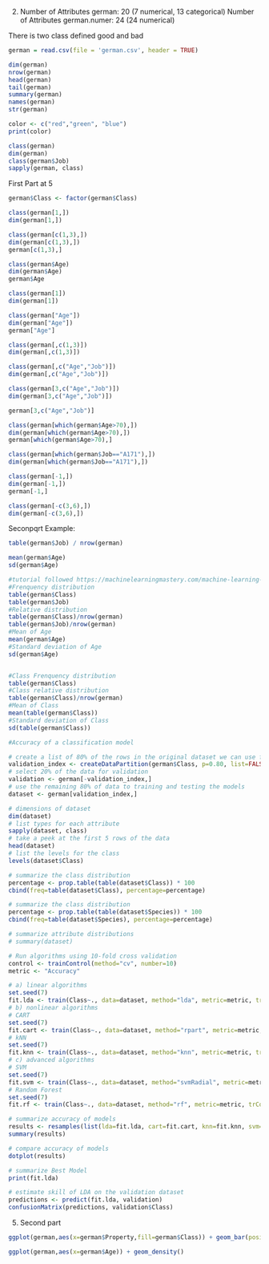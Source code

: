 2.
Number of Attributes german: 20 (7 numerical, 13 categorical)
Number of Attributes german.numer: 24 (24 numerical)

There is two class defined good and bad

```r
german = read.csv(file = 'german.csv', header = TRUE)

dim(german)
nrow(german)
head(german)
tail(german)
summary(german)
names(german)
str(german)
```
```r
color <- c("red","green", "blue")
print(color)
```

```r
class(german)
dim(german)
class(german$Job)
sapply(german, class)
```

First Part at 5
```r
german$Class <- factor(german$Class)
```

```r
class(german[1,])
dim(german[1,])
```

```r
class(german[c(1,3),])
dim(german[c(1,3),])
german[c(1,3),]
```

```r
class(german$Age)
dim(german$Age)
german$Age
```

```r
class(german[1])
dim(german[1])

```

```r
class(german["Age"])
dim(german["Age"])
german["Age"]
```

```r
class(german[,c(1,3)])
dim(german[,c(1,3)])
```

```r
class(german[,c("Age","Job")])
dim(german[,c("Age","Job")])
```

```r
class(german[3,c("Age","Job")])
dim(german[3,c("Age","Job")])

german[3,c("Age","Job")]
```

```r
class(german[which(german$Age>70),])
dim(german[which(german$Age>70),])
german[which(german$Age>70),]
```

```r
class(german[which(german$Job=="A171"),])
dim(german[which(german$Job=="A171"),])
```

```r
class(german[-1,])
dim(german[-1,])
german[-1,]
```

```r
class(german[-c(3,6),])
dim(german[-c(3,6),])
```

Seconpqrt Example:
```r
table(german$Job) / nrow(german)
```

```r
mean(german$Age)
sd(german$Age)
```


```r
#tutorial followed https://machinelearningmastery.com/machine-learning-in-r-step-by-step/
#Frenquency distribution
table(german$Class)
table(german$Job)
#Relative distribution
table(german$Class)/nrow(german)
table(german$Job)/nrow(german)
#Mean of Age
mean(german$Age)
#Standard deviation of Age
sd(german$Age)


#Class Frenquency distribution
table(german$Class)
#Class relative distribution
table(german$Class)/nrow(german)
#Mean of Class
mean(table(german$Class))
#Standard deviation of Class
sd(table(german$Class))

#Accuracy of a classification model

# create a list of 80% of the rows in the original dataset we can use for training
validation_index <- createDataPartition(german$Class, p=0.80, list=FALSE)
# select 20% of the data for validation
validation <- german[-validation_index,]
# use the remaining 80% of data to training and testing the models
dataset <- german[validation_index,]

# dimensions of dataset
dim(dataset)
# list types for each attribute
sapply(dataset, class)
# take a peek at the first 5 rows of the data
head(dataset)
# list the levels for the class
levels(dataset$Class)

# summarize the class distribution
percentage <- prop.table(table(dataset$Class)) * 100
cbind(freq=table(dataset$Class), percentage=percentage)

# summarize the class distribution
percentage <- prop.table(table(dataset$Species)) * 100
cbind(freq=table(dataset$Species), percentage=percentage)

# summarize attribute distributions
# summary(dataset)

# Run algorithms using 10-fold cross validation
control <- trainControl(method="cv", number=10)
metric <- "Accuracy"

# a) linear algorithms
set.seed(7)
fit.lda <- train(Class~., data=dataset, method="lda", metric=metric, trControl=control)
# b) nonlinear algorithms
# CART
set.seed(7)
fit.cart <- train(Class~., data=dataset, method="rpart", metric=metric, trControl=control)
# kNN
set.seed(7)
fit.knn <- train(Class~., data=dataset, method="knn", metric=metric, trControl=control)
# c) advanced algorithms
# SVM
set.seed(7)
fit.svm <- train(Class~., data=dataset, method="svmRadial", metric=metric, trControl=control)
# Random Forest
set.seed(7)
fit.rf <- train(Class~., data=dataset, method="rf", metric=metric, trControl=control)

# summarize accuracy of models
results <- resamples(list(lda=fit.lda, cart=fit.cart, knn=fit.knn, svm=fit.svm, rf=fit.rf))
summary(results)

# compare accuracy of models
dotplot(results)

# summarize Best Model
print(fit.lda)

# estimate skill of LDA on the validation dataset
predictions <- predict(fit.lda, validation)
confusionMatrix(predictions, validation$Class)

```
5) Second part
```r
ggplot(german,aes(x=german$Property,fill=german$Class)) + geom_bar(position="dodge")
```

```r
ggplot(german,aes(x=german$Age)) + geom_density()
```













